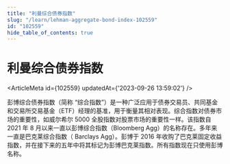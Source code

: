 ```yaml
---
title: "利曼综合债券指数"
slug: "/learn/lehman-aggregate-bond-index-102559"
id: "102559"
hide_table_of_contents: true
---
```



# 利曼综合债券指数

<ArticleMeta id={102559} updatedAt={'2023-09-26 13:59:02'} />
<div className='border-solid border-b border-t-0 my-4 border-[var(--ifm-color-gray-300)]' />

彭博综合债券指数（简称 “综合指数”）是一种广泛应用于债券交易员、共同基金和交易所交易基金（ETF）经理的基准，用于衡量其相对表现。综合指数对债券市场的重要性，如威尔希尔 5000 全股指数对股票市场的重要性一样。该指数自 2021 年 8 月以来一直以彭博综合指数（Bloomberg Agg）的名称存在。多年来一直是巴克莱综合指数（ Barclays Agg）。彭博于 2016 年收购了巴克莱固定收益指数，并在接下来的五年中将其标记为彭博巴克莱指数。所有指数现在只使用彭博名称。

